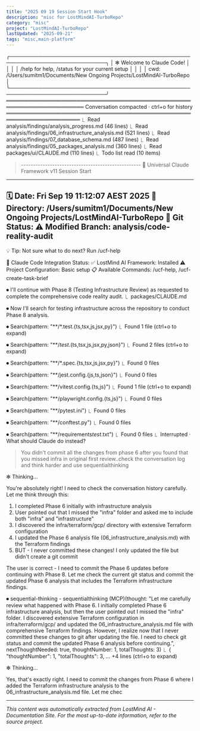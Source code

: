 ```yaml
---
title: "2025 09 19 Session Start Hook"
description: "misc for LostMindAI-TurboRepo"
category: "misc"
project: "LostMindAI-TurboRepo"
lastUpdated: "2025-09-21"
tags: "misc,main-platform"
---
```


╭────────────────────────────────────────────────────────────────────────────╮
│ ✻ Welcome to Claude Code!                                                  │
│                                                                            │
│   /help for help, /status for your current setup                           │
│                                                                            │
│   cwd: /Users/sumitm1/Documents/New Ongoing Projects/LostMindAI-TurboRepo  │
╰────────────────────────────────────────────────────────────────────────────╯
═══════════════════════════════════════════════════════════════════════ Conversation compacted · ctrl+o for history ══════════════════════════════════════════════════════════════════════
  ⎿  Read analysis/findings/analysis_progress.md (46 lines)
  ⎿  Read analysis/findings/06_infrastructure_analysis.md (521 lines)
  ⎿  Read analysis/findings/07_database_schema.md (487 lines)
  ⎿  Read analysis/findings/05_packages_analysis.md (360 lines)
  ⎿  Read packages/ui/CLAUDE.md (110 lines)
  ⎿  Todo list read (10 items)

> <session-start-hook>--------------------------------------------------
  🚀 Universal Claude Framework v11 Session Start
  --------------------------------------------------
  🗓️  Date: Fri Sep 19 11:12:07 AEST 2025
  📍  Directory: /Users/sumitm1/Documents/New Ongoing Projects/LostMindAI-TurboRepo
  🌳 Git Status:
     ⚠️  Modified
     Branch: analysis/code-reality-audit
  --------------------------------------------------
  💡 Tip: Not sure what to do next? Run /ucf-help

  🔗 Claude Code Integration Status:
     ✅ LostMind AI Framework: Installed
     ⚠️  Project Configuration: Basic setup
     📋 Available Commands: /ucf-help, /ucf-create-task-brief</session-start-hook>

⏺ I'll continue with Phase 8 (Testing Infrastructure Review) as requested to complete the comprehensive code reality audit.
  ⎿  packages/CLAUDE.md

⏺ Now I'll search for testing infrastructure across the repository to conduct Phase 8 analysis.

⏺ Search(pattern: "**/*.test.{ts,tsx,js,jsx,py}")
  ⎿  Found 1 file (ctrl+o to expand)

⏺ Search(pattern: "**/*test*.{ts,tsx,js,jsx,py,json}")
  ⎿  Found 2 files (ctrl+o to expand)

⏺ Search(pattern: "**/*.spec.{ts,tsx,js,jsx,py}")
  ⎿  Found 0 files 

⏺ Search(pattern: "**/jest.config.{js,ts,json}")
  ⎿  Found 0 files 

⏺ Search(pattern: "**/vitest.config.{ts,js}")
  ⎿  Found 1 file (ctrl+o to expand)

⏺ Search(pattern: "**/playwright.config.{ts,js}")
  ⎿  Found 0 files 

⏺ Search(pattern: "**/pytest.ini")
  ⎿  Found 0 files 

⏺ Search(pattern: "**/conftest.py")
  ⎿  Found 0 files 

⏺ Search(pattern: "**/requirements*test*.txt")
  ⎿  Found 0 files 
  ⎿  Interrupted · What should Claude do instead?

> You didn't commit all the changes from phase 6 after you found that you missed infra in original first review..check the conversation log and think harder and use sequentialthinking

✻ Thinking…

  You're absolutely right! I need to check the conversation history carefully. Let me think through this:

  1. I completed Phase 6 initially with infrastructure analysis
  2. User pointed out that I missed the "infra" folder and asked me to include both "infra" and "infrastructure" 
  3. I discovered the infra/terraform/gcp/ directory with extensive Terraform configuration
  4. I updated the Phase 6 analysis file (06_infrastructure_analysis.md) with the Terraform findings
  5. BUT - I never committed these changes! I only updated the file but didn't create a git commit

  The user is correct - I need to commit the Phase 6 updates before continuing with Phase 8. Let me check the current git status and commit the updated Phase 6 analysis that includes the
   Terraform infrastructure findings.

⏺ sequential-thinking - sequentialthinking (MCP)(thought: "Let me carefully review what happened with Phase 6. I initially completed Phase 6 infrastructure analysis, but then the user
                                                pointed out I missed the \"infra\" folder. I discovered extensive Terraform configuration in infra/terraform/gcp/ and updated the
                                                06_infrastructure_analysis.md file with comprehensive Terraform findings. However, I realize now that I never committed these changes to
                                                git after updating the file. I need to check git status and commit the updated Phase 6 analysis before continuing.", nextThoughtNeeded:
                                                true, thoughtNumber: 1, totalThoughts: 3)
  ⎿  {                                                                                                                                                                               
       "thoughtNumber": 1,
       "totalThoughts": 3,
     … +4 lines (ctrl+o to expand)

✻ Thinking…

  Yes, that's exactly right. I need to commit the changes from Phase 6 where I added the Terraform infrastructure analysis to the 06_infrastructure_analysis.md file. Let me chec

---
*This content was automatically extracted from LostMind AI - Documentation Site. For the most up-to-date information, refer to the source project.*
